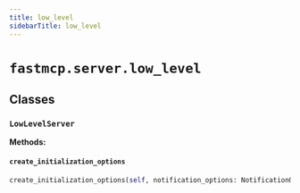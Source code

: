 ```yaml
---
title: low_level
sidebarTitle: low_level
---
```


# `fastmcp.server.low_level`

## Classes

### `LowLevelServer` <sup><a href="https://github.com/saintx/fastmcp/blob/main/src/fastmcp/server/low_level.py#L14" target="_blank"><Icon icon="github" style="width: 14px; height: 14px;" /></a></sup>

**Methods:**

#### `create_initialization_options` <sup><a href="https://github.com/saintx/fastmcp/blob/main/src/fastmcp/server/low_level.py#L24" target="_blank"><Icon icon="github" style="width: 14px; height: 14px;" /></a></sup>

```python
create_initialization_options(self, notification_options: NotificationOptions | None = None, experimental_capabilities: dict[str, dict[str, Any]] | None = None, **kwargs: Any) -> InitializationOptions
```
